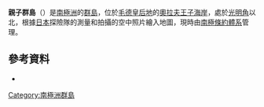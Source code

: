 {{coord|68|28|S|41|24|E|display=title}}

'''親子群島'''（{{lang-en|Oyako Islands}}）是[[南極洲|南極洲]]的[[群島|群島]]，位於[[毛德皇后地|毛德皇后地]]的[[奧拉夫王子海岸|奧拉夫王子海岸]]，處於[[光明角|光明角]]以北，根據[[日本|日本]]探險隊的測量和拍攝的空中照片繪入地圖，現時由[[南極條約體系|南極條約體系]]管理。

==參考資料==
*{{usgs-gazetteer}}

{{Antarctica-geo-stub}}
[[Category:南極洲群島|Category:南極洲群島]]